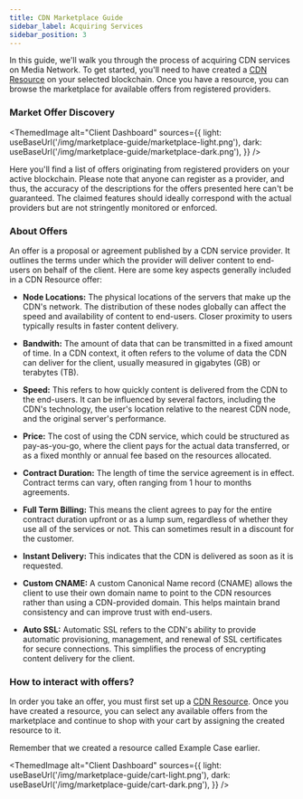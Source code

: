 ```yaml
---
title: CDN Marketplace Guide
sidebar_label: Acquiring Services
sidebar_position: 3
---
```



In this guide, we'll walk you through the process of acquiring CDN services on Media Network. To get started, you'll need to have created a [CDN Resource](/for-clients/cdn/creating-resources) on your selected blockchain. Once you have a resource, you can browse the marketplace for available offers from registered providers.

### Market Offer Discovery

<ThemedImage
  alt="Client Dashboard"
  sources={{
    light: useBaseUrl('/img/marketplace-guide/marketplace-light.png'),
    dark: useBaseUrl('/img/marketplace-guide/marketplace-dark.png'),
  }}
/>

Here you'll find a list of offers originating from registered providers on your active blockchain. Please note that anyone can register as a provider, and thus, the accuracy of the descriptions for the offers presented here can't be guaranteed. The claimed features should ideally correspond with the actual providers but are not stringently monitored or enforced.

### About Offers

An offer is a proposal or agreement published by a CDN service provider. It outlines the terms under which the provider will deliver content to end-users on behalf of the client. Here are some key aspects generally included in a CDN Resource offer:

- **Node Locations:** The physical locations of the servers that make up the CDN's network. The distribution of these nodes globally can affect the speed and availability of content to end-users. Closer proximity to users typically results in faster content delivery.

- **Bandwith:** The amount of data that can be transmitted in a fixed amount of time. In a CDN context, it often refers to the volume of data the CDN can deliver for the client, usually measured in gigabytes (GB) or terabytes (TB).

- **Speed:** This refers to how quickly content is delivered from the CDN to the end-users. It can be influenced by several factors, including the CDN's technology, the user's location relative to the nearest CDN node, and the original server's performance.

- **Price:** The cost of using the CDN service, which could be structured as pay-as-you-go, where the client pays for the actual data transferred, or as a fixed monthly or annual fee based on the resources allocated.

- **Contract Duration:** The length of time the service agreement is in effect. Contract terms can vary, often ranging from 1 hour to months agreements.

- **Full Term Billing:** This means the client agrees to pay for the entire contract duration upfront or as a lump sum, regardless of whether they use all of the services or not. This can sometimes result in a discount for the customer.

- **Instant Delivery:** This indicates that the CDN is delivered as soon as it is requested.

- **Custom CNAME:** A custom Canonical Name record (CNAME) allows the client to use their own domain name to point to the CDN resources rather than using a CDN-provided domain. This helps maintain brand consistency and can improve trust with end-users.

- **Auto SSL:** Automatic SSL refers to the CDN's ability to provide automatic provisioning, management, and renewal of SSL certificates for secure connections. This simplifies the process of encrypting content delivery for the client.

### How to interact with offers?

In order you take an offer, you must first set up a [CDN Resource](/for-clients/cdn/resources). Once you have created a resource, you can select any available offers from the marketplace and continue to shop with your cart by assigning the created resource to it.

Remember that we created a resource called Example Case earlier.

<ThemedImage
  alt="Client Dashboard"
  sources={{
    light: useBaseUrl('/img/marketplace-guide/cart-light.png'),
    dark: useBaseUrl('/img/marketplace-guide/cart-dark.png'),
  }}
/>